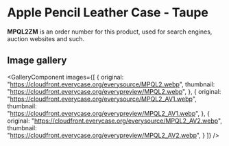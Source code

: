 
# Apple Pencil Leather Case - Taupe

<Callout type='info' emoji='👉🏻'>**MPQL2ZM** is an order number for this product, used for search engines, auction websites and such.</Callout>

## Image gallery

<GalleryComponent
    images={[
      {
        original: "https://cloudfront.everycase.org/everysource/MPQL2.webp",
        thumbnail: "https://cloudfront.everycase.org/everypreview/MPQL2.webp",
      },
      {
        original: "https://cloudfront.everycase.org/everysource/MPQL2_AV1.webp",
        thumbnail: "https://cloudfront.everycase.org/everypreview/MPQL2_AV1.webp",
      },
      {
        original: "https://cloudfront.everycase.org/everysource/MPQL2_AV2.webp",
        thumbnail: "https://cloudfront.everycase.org/everypreview/MPQL2_AV2.webp",
      }
    ]}
  />
